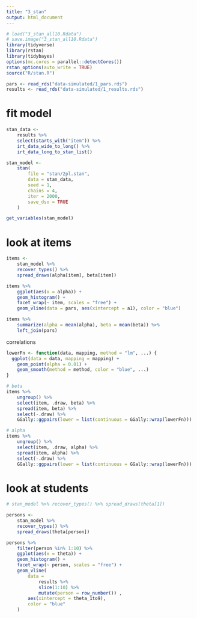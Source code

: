 ```yaml
---
title: "3_stan"
output: html_document
---
```


```r
# load("3_stan_all10.Rdata")
# save.image("3_stan_all10.Rdata")
library(tidyverse)
library(rstan)
library(tidybayes)
options(mc.cores = parallel::detectCores())
rstan_options(auto_write = TRUE)
source("R/stan.R")

pars <- read_rds("data-simulated/1_pars.rds")
results <- read_rds("data-simulated/1_results.rds")
```

# fit model

```r
stan_data <- 
    results %>% 
    select(starts_with("item")) %>% 
    irt_data_wide_to_long() %>% 
    irt_data_long_to_stan_list()

stan_model <- 
    stan(
        file = "stan/2pl.stan",
        data = stan_data,
        seed = 1,
        chains = 4,
        iter = 2000,
        save_dso = TRUE
    )

get_variables(stan_model)
```

# look at items

```r
items <- 
    stan_model %>% 
    recover_types() %>% 
    spread_draws(alpha[item], beta[item])

items %>% 
    ggplot(aes(x = alpha)) +
    geom_histogram() +
    facet_wrap(~ item, scales = "free") +
    geom_vline(data = pars, aes(xintercept = a1), color = "blue")

items %>% 
    summarize(alpha = mean(alpha), beta = mean(beta)) %>% 
    left_join(pars)
```

correlations

```r
lowerFn <- function(data, mapping, method = "lm", ...) {
  ggplot(data = data, mapping = mapping) +
    geom_point(alpha = 0.01) +
    geom_smooth(method = method, color = "blue", ...)
}

# beta 
items %>% 
    ungroup() %>% 
    select(item, .draw, beta) %>% 
    spread(item, beta) %>% 
    select(-.draw) %>% 
    GGally::ggpairs(lower = list(continuous = GGally::wrap(lowerFn)))

# alpha
items %>% 
    ungroup() %>% 
    select(item, .draw, alpha) %>% 
    spread(item, alpha) %>% 
    select(-.draw) %>% 
    GGally::ggpairs(lower = list(continuous = GGally::wrap(lowerFn)))
```

# look at students

```r
# stan_model %>% recover_types() %>% spread_draws(theta[1])

persons <- 
    stan_model %>% 
    recover_types() %>% 
    spread_draws(theta[person])

persons %>% 
    filter(person %in% 1:10) %>% 
    ggplot(aes(x = theta)) +
    geom_histogram() +
    facet_wrap(~ person, scales = "free") +
    geom_vline(
        data = 
            results %>% 
            slice(1:10) %>% 
            mutate(person = row_number()) , 
        aes(xintercept = theta_1to9), 
        color = "blue"
    )
```
